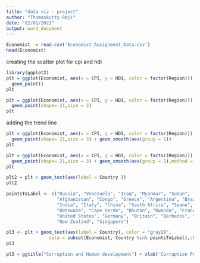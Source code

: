 ```yaml
---
title: "data viz - project"
author: "Thomaskutty Reji"
date: "02/01/2021"
output: word_document
---
```


```r
Economist  = read.csv('Economist_Assignment_Data.csv')
head(Economist)
```
creating the scatter plot for cpi and hdi

```r
library(ggplot2)
plt = ggplot(Economist, aes(x = CPI, y = HDI, color = factor(Region))) + 
  geom_point() 
plt 
```


```r
plt = ggplot(Economist, aes(x = CPI, y = HDI, color = factor(Region))) + 
  geom_point(shape= 21,size = 3) 
plt

```



adding the trend line 
```r
plt = ggplot(Economist, aes(x = CPI, y = HDI, color = factor(Region))) + 
  geom_point(shape= 21,size = 3) + geom_smooth(aes(group = 1)) 
plt
```



```r
plt = ggplot(Economist, aes(x = CPI, y = HDI, color = factor(Region))) + 
  geom_point(shape= 21,size = 3) + geom_smooth(aes(group = 1),method = lm, formula = y ~log(x), se = FALSE, color  = 'red') 
plt
```




```r
plt2 = plt + geom_text(aes(label = Country )) 
plt2
```





```r
pointsToLabel <- c("Russia", "Venezuela", "Iraq", "Myanmar", "Sudan",
                   "Afghanistan", "Congo", "Greece", "Argentina", "Brazil",
                   "India", "Italy", "China", "South Africa", "Spane",
                   "Botswana", "Cape Verde", "Bhutan", "Rwanda", "France",
                   "United States", "Germany", "Britain", "Barbados", "Norway", "Japan",
                   "New Zealand", "Singapore")

pl3 <- plt + geom_text(aes(label = Country), color = "gray20", 
                data = subset(Economist, Country %in% pointsToLabel),check_overlap = TRUE)
pl3
```




```r
pl3 + ggtitle("Corruption and Human development") + xlab('Corruption Perceptons Index, 2011') + ylab( " Human Development Index, 2011")
```



